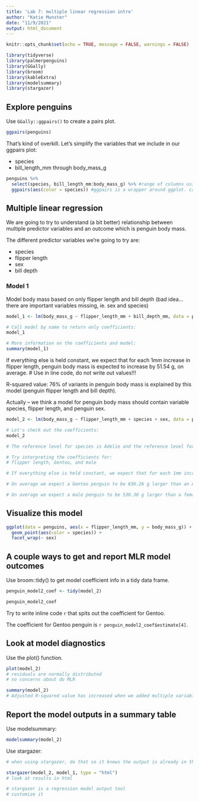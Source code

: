```yaml
---
title: 'Lab 7: multiple linear regression intro'
author: "Katie Munster"
date: "11/9/2021"
output: html_document
---
```


```r
knitr::opts_chunk$set(echo = TRUE, message = FALSE, warnings = FALSE)

library(tidyverse)
library(palmerpenguins)
library(GGally)
library(broom)
library(kableExtra)
library(modelsummary)
library(stargazer)
```

## Explore penguins

Use `GGally::ggpairs()` to create a pairs plot.

```r
ggpairs(penguins)
```

That's kind of overkill. Let's simplify the variables that we include in our ggpairs plot:

- species
- bill_length_mm through body_mass_g

```r
penguins %>% 
  select(species, bill_length_mm:body_mass_g) %>% #range of columns using colon
  ggpairs(aes(color = species)) #ggpairs is a wrapper around ggplot. can use typical things from ggplot
```

## Multiple linear regression

We are going to try to understand (a bit better) relationship between multiple predictor variables and an outcome which is penguin body mass.

The different predictor variables we're going to try are:

- species
- flipper length
- sex
- bill depth

### Model 1

Model body mass based on only flipper length and bill depth
(bad idea... there are important variables missing, ie. sex and species)
```r
model_1 <- lm(body_mass_g ~ flipper_length_mm + bill_depth_mm, data = penguins)

# Call model by name to return only coefficients:
model_1

# More information on the coefficients and model:
summary(model_1)
```

If everything else is held constant, we expect that for each 1mm increase in flipper length, penguin body mass is expected to increase by 51.54 g, on average. # Use in line code, do not write out values!!!

R-squared value: 76% of variants in penguin body mass is explained by this model (penguin flipper length and bill depth).

Actually -- we think a model for penguin body mass should contain variable species, flipper length, and penguin sex.

```r
model_2 <- lm(body_mass_g ~ flipper_length_mm + species + sex, data = penguins)

# Let's check out the coefficients:
model_2

# The reference level for species is Adelie and the reference level for penguin sex is female. We interpret the coefficients with respect to the reference level.

# Try interpreting the coefficients for:
# flipper length, Gentoo, and male

# If everything else is held constant, we expect that for each 1mm increase in flipper length, penguin body mass is expected to increase by 20.02 g, on average.

# On average we expect a Gentoo penguin to be 836.26 g larger than an Adelie penguin that are otherwise similar.

# On average we expect a male penguin to be 530.38 g larger than a female penguin that are otherwise similar.
```

## Visualize this model

```r
ggplot(data = penguins, aes(x = flipper_length_mm, y = body_mass_g)) +
  geom_point(aes(color = species)) +
  facet_wrap(~ sex)
```

## A couple ways to get and report MLR model outcomes

Use broom::tidy() to get model coefficient info in a tidy data frame.

```r
penguin_model2_coef <- tidy(model_2)

penguin_model2_coef
```

Try to write inline code `r` that spits out the coefficient for Gentoo.

The coefficient for Gentoo penguin is `r penguin_model2_coef$estimate[4]`.

## Look at model diagnostics

Use the plot() function.

```r
plot(model_2)
# residuals are normally distributed
# no concerns about do MLR

summary(model_2)
# Adjusted R-squared value has increased when we added multiple variables
```

## Report the model outputs in a summary table

Use modelsummary:
```r
modelsummary(model_2)
```

Use stargazer:
```r
# when using stargazer, do that so it knows the output is already in the html

stargazer(model_2, model_1, type = "html")
# look at results in html

# stargazer is a regression model output tool
# customize it
```




